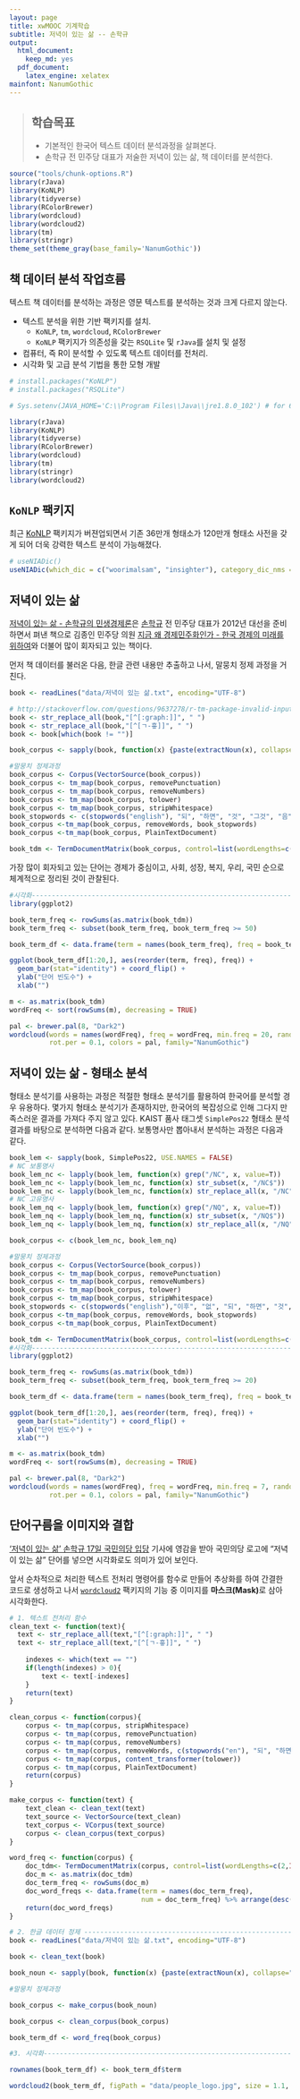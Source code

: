 ```yaml
---
layout: page
title: xwMOOC 기계학습
subtitle: 저녁이 있는 삶 -- 손학규
output:
  html_document: 
    keep_md: yes
  pdf_document:
    latex_engine: xelatex
mainfont: NanumGothic
---
```

 
> ## 학습목표 {.objectives}
>
> * 기본적인 한국어 텍스트 데이터 분석과정을 살펴본다. 
> * 손학규 전 민주당 대표가 저술한 저녁이 있는 삶, 책 데이터를 분석한다.


``` r
source("tools/chunk-options.R")
library(rJava)
library(KoNLP)
library(tidyverse)
library(RColorBrewer)
library(wordcloud)
library(wordcloud2)
library(tm)
library(stringr)
theme_set(theme_gray(base_family='NanumGothic'))

```

## 책 데이터 분석 작업흐름

텍스트 책 데이터를 분석하는 과정은 영문 텍스트를 분석하는 것과 크게 다르지 않는다.

- 텍스트 분석을 위한 기반 팩키지를 설치.
    - `KoNLP`, `tm`, `wordcloud`, `RColorBrewer`
    - `KoNLP` 팩키지가 의존성을 갖는 `RSQLite` 및 `rJava`를 설치 및 설정 
- 컴퓨터, 즉 R이 분석할 수 있도록 텍스트 데이터를 전처리.
- 시각화 및 고급 분석 기법을 통한 모형 개발


``` r
# install.packages("KoNLP")
# install.packages("RSQLite")

# Sys.setenv(JAVA_HOME='C:\\Program Files\\Java\\jre1.8.0_102') # for 64-bit version

library(rJava)
library(KoNLP)
library(tidyverse)
library(RColorBrewer)
library(wordcloud)
library(tm)
library(stringr)
library(wordcloud2)
```

## `KoNLP` 팩키지

최근 [KoNLP](https://cran.r-project.org/web/packages/KoNLP/index.html) 팩키지가 버젼업되면서 기존 36만개 형태소가 120만개 형태소 사전을 갖게 되어 더욱 강력한 
텍스트 분석이 가능해졌다.


``` r
# useNIADic()
useNIADic(which_dic = c("woorimalsam", "insighter"), category_dic_nms = "political", backup = T)
```

## 저녁이 있는 삶 

[저녁이 있는 삶 - 손학규의 민생경제론](https://www.kyobobook.co.kr/product/detailViewKor.laf?mallGb=KOR&ejkGb=KOR&barcode=9788992792318&orderClick=JAj)은 
[손학규](http://www.hq.or.kr/main/) 전 민주당 대표가 2012년 대선을 준비하면서 펴낸 책으로 김종인 민주당 의원 
[지금 왜 경제민주화인가 - 한국 경제의 미래를 위하여](http://www.kyobobook.co.kr/product/detailViewKor.laf?barcode=9788943103996)와 더불어 많이 회자되고 있는 책이다.

먼저 책 데이터를 불러온 다음, 한글 관련 내용만 추출하고 나서, 말뭉치 정제 과정을 거친다.

``` r
book <- readLines("data/저녁이 있는 삶.txt", encoding="UTF-8")

# http://stackoverflow.com/questions/9637278/r-tm-package-invalid-input-in-utf8towcs
book <- str_replace_all(book,"[^[:graph:]]", " ")
book <- str_replace_all(book,"[^[ㄱ-흫]]", " ") 
book <- book[which(book != "")]

book_corpus <- sapply(book, function(x) {paste(extractNoun(x), collapse=" ")}, USE.NAMES=F)

#말뭉치 정제과정
book_corpus <- Corpus(VectorSource(book_corpus))
book_corpus <- tm_map(book_corpus, removePunctuation)
book_corpus <- tm_map(book_corpus, removeNumbers)
book_corpus <- tm_map(book_corpus, tolower)
book_corpus <- tm_map(book_corpus, stripWhitespace)
book_stopwords <- c(stopwords("english"), "되", "하면", "것", "그것", "음", "수", "들이", "한", "할", "있", "년", "하기", "하지", "하")
book_corpus <-tm_map(book_corpus, removeWords, book_stopwords)
book_corpus <-tm_map(book_corpus, PlainTextDocument)

book_tdm <- TermDocumentMatrix(book_corpus, control=list(wordLengths=c(2,Inf)))
```

가장 많이 회자되고 있는 단어는 경제가 중심이고, 사회, 성장, 복지, 우리, 국민 순으로 체계적으로 정리된 것이 관찰된다.

``` r
#시각화---------------------------------------------------------------------
library(ggplot2)

book_term_freq <- rowSums(as.matrix(book_tdm))
book_term_freq <- subset(book_term_freq, book_term_freq >= 50)

book_term_df <- data.frame(term = names(book_term_freq), freq = book_term_freq) %>% arrange(desc(freq)) 

ggplot(book_term_df[1:20,], aes(reorder(term, freq), freq)) + 
  geom_bar(stat="identity") + coord_flip() +
  ylab("단어 빈도수") +
  xlab("")

m <- as.matrix(book_tdm)
wordFreq <- sort(rowSums(m), decreasing = TRUE)

pal <- brewer.pal(8, "Dark2")
wordcloud(words = names(wordFreq), freq = wordFreq, min.freq = 20, random.order = F, 
          rot.per = 0.1, colors = pal, family="NanumGothic")
```

## 저녁이 있는 삶 - 형태소 분석

형태소 분석기를 사용하는 과정은 적절한 형태소 분석기를 활용하여 한국어를 분석할 경우 유용하다.
몇가지 형태소 분석기가 존재하지만, 한국어의 복잡성으로 인해 그다지 만족스러운 결과를 가져다 주지 않고 있다.
KAIST 품사 태그셋 `SimplePos22` 형태소 분석결과를 바탕으로 분석하면 다음과 같다.
보통명사만 뽑아내서 분석하는 과정은 다음과 같다.

``` r
book_lem <- sapply(book, SimplePos22, USE.NAMES = FALSE)
# NC 보통명사
book_lem_nc <- lapply(book_lem, function(x) grep("/NC", x, value=T))
book_lem_nc <- lapply(book_lem_nc, function(x) str_subset(x, "/NC$"))
book_lem_nc <- lapply(book_lem_nc, function(x) str_replace_all(x, "/NC", ""))
# NC 고유명사
book_lem_nq <- lapply(book_lem, function(x) grep("/NQ", x, value=T))
book_lem_nq <- lapply(book_lem_nq, function(x) str_subset(x, "/NQ$"))
book_lem_nq <- lapply(book_lem_nq, function(x) str_replace_all(x, "/NQ", ""))

book_corpus <- c(book_lem_nc, book_lem_nq)

#말뭉치 정제과정
book_corpus <- Corpus(VectorSource(book_corpus))
book_corpus <- tm_map(book_corpus, removePunctuation)
book_corpus <- tm_map(book_corpus, removeNumbers)
book_corpus <- tm_map(book_corpus, tolower)
book_corpus <- tm_map(book_corpus, stripWhitespace)
book_stopwords <- c(stopwords("english"),"이후", "없", "되", "하면", "것", "그것", "음", "수", "들이", "한", "할", "있", "년", "하기", "하지", "하")
book_corpus <-tm_map(book_corpus, removeWords, book_stopwords)
book_corpus <-tm_map(book_corpus, PlainTextDocument)

book_tdm <- TermDocumentMatrix(book_corpus, control=list(wordLengths=c(2,Inf)))
#시각화---------------------------------------------------------------------
library(ggplot2)

book_term_freq <- rowSums(as.matrix(book_tdm))
book_term_freq <- subset(book_term_freq, book_term_freq >= 20)

book_term_df <- data.frame(term = names(book_term_freq), freq = book_term_freq) %>% arrange(desc(freq))

ggplot(book_term_df[1:20,], aes(reorder(term, freq), freq)) + 
  geom_bar(stat="identity") + coord_flip() +
  ylab("단어 빈도수") +
  xlab("")

m <- as.matrix(book_tdm)
wordFreq <- sort(rowSums(m), decreasing = TRUE)

pal <- brewer.pal(8, "Dark2")
wordcloud(words = names(wordFreq), freq = wordFreq, min.freq = 7, random.order = F, 
          rot.per = 0.1, colors = pal, family="NanumGothic")
```

## 단어구름을 이미지와 결합

[‘저녁이 있는 삶’ 손학규 17일 국민의당 입당](http://sports.khan.co.kr/news/sk_index.html?art_id=201702161434003&amp;sec_id=560901) 기사에 영감을 받아
국민의당 로고에 "저녁이 있는 삶" 단어를 넣으면 시각화로도 의미가 있어 보인다.

앞서 순차적으로 처리한 텍스트 전처리 명령어를 함수로 만들어 추상화를 하여 간결한 코드로 생성하고 나서
[`wordcloud2`](https://cran.r-project.org/web/packages/wordcloud2/vignettes/wordcloud.html) 팩키지의 기능 중
이미지를 **마스크(Mask)**로 삼아 시각화한다.

``` r
# 1. 텍스트 전처리 함수
clean_text <- function(text){
  text <- str_replace_all(text,"[^[:graph:]]", " ")
  text <- str_replace_all(text,"[^[ㄱ-흫]]", " ") 
    
    indexes <- which(text == "")
    if(length(indexes) > 0){
        text <- text[-indexes]
    } 
    return(text)
}

clean_corpus <- function(corpus){
    corpus <- tm_map(corpus, stripWhitespace)
    corpus <- tm_map(corpus, removePunctuation)
    corpus <- tm_map(corpus, removeNumbers)
    corpus <- tm_map(corpus, removeWords, c(stopwords("en"), "되", "하면", "것", "그것", "음", "수", "들이", "한", "할", "있", "년", "하기", "하지", "하"))
    corpus <- tm_map(corpus, content_transformer(tolower))
    corpus <- tm_map(corpus, PlainTextDocument)
    return(corpus)
}

make_corpus <- function(text) {
    text_clean <- clean_text(text)
    text_source <- VectorSource(text_clean)
    text_corpus <- VCorpus(text_source)
    corpus <- clean_corpus(text_corpus)
}

word_freq <- function(corpus) {
    doc_tdm<- TermDocumentMatrix(corpus, control=list(wordLengths=c(2,Inf))) # 한글
    doc_m <- as.matrix(doc_tdm)
    doc_term_freq <- rowSums(doc_m)
    doc_word_freqs <- data.frame(term = names(doc_term_freq),
                                 num = doc_term_freq) %>% arrange(desc(num))
    return(doc_word_freqs)
}

# 2. 한글 데이터 정제 ----------------------------------------------------------------
book <- readLines("data/저녁이 있는 삶.txt", encoding="UTF-8")

book <- clean_text(book)

book_noun <- sapply(book, function(x) {paste(extractNoun(x), collapse=" ")}, USE.NAMES=F)

#말뭉치 정제과정

book_corpus <- make_corpus(book_noun)

book_corpus <- clean_corpus(book_corpus)

book_term_df <- word_freq(book_corpus)

#3. 시각화---------------------------------------------------------------------

rownames(book_term_df) <- book_term_df$term

wordcloud2(book_term_df, figPath = "data/people_logo.jpg", size = 1.1, color = "#006245", fontFamily ="AppleGothic")
```
